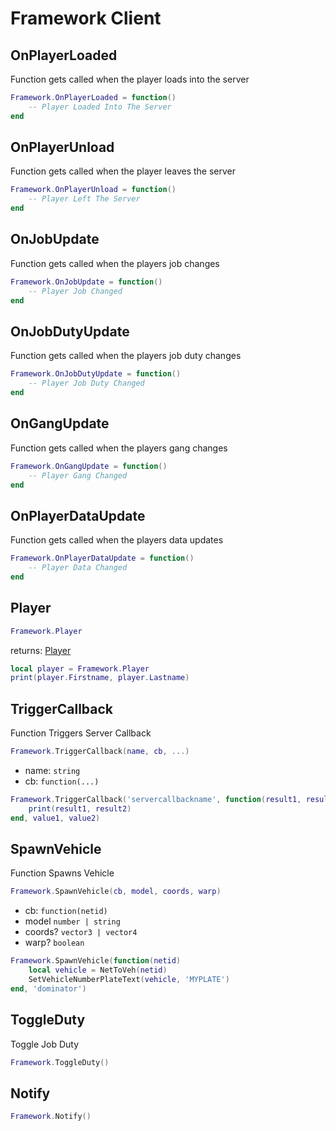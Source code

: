 # Framework Client

## OnPlayerLoaded

Function gets called when the player loads into the server

```lua
Framework.OnPlayerLoaded = function()
    -- Player Loaded Into The Server
end
```

## OnPlayerUnload

Function gets called when the player leaves the server

```lua
Framework.OnPlayerUnload = function()
    -- Player Left The Server
end
```

## OnJobUpdate

Function gets called when the players job changes

```lua
Framework.OnJobUpdate = function()
    -- Player Job Changed
end
```

## OnJobDutyUpdate

Function gets called when the players job duty changes

```lua
Framework.OnJobDutyUpdate = function()
    -- Player Job Duty Changed
end
```

## OnGangUpdate

Function gets called when the players gang changes

```lua
Framework.OnGangUpdate = function()
    -- Player Gang Changed
end
```

## OnPlayerDataUpdate

Function gets called when the players data updates

```lua
Framework.OnPlayerDataUpdate = function()
    -- Player Data Changed
end
```

## Player

```lua
Framework.Player
```

returns: [Player](/bridge/framework/player)

```lua
local player = Framework.Player
print(player.Firstname, player.Lastname)
```

## TriggerCallback

Function Triggers Server Callback

```lua
Framework.TriggerCallback(name, cb, ...)
```

- name: `string`
- cb: `function(...)`

```lua
Framework.TriggerCallback('servercallbackname', function(result1, result2)
    print(result1, result2)
end, value1, value2)
```

## SpawnVehicle

Function Spawns Vehicle

```lua
Framework.SpawnVehicle(cb, model, coords, warp)
```

- cb: `function(netid)`
- model `number | string`
- coords? `vector3 | vector4`
- warp? `boolean`

```lua
Framework.SpawnVehicle(function(netid)
    local vehicle = NetToVeh(netid)
    SetVehicleNumberPlateText(vehicle, 'MYPLATE')
end, 'dominator')
```

## ToggleDuty

Toggle Job Duty

```lua
Framework.ToggleDuty()
```

## Notify

```lua
Framework.Notify()
```
